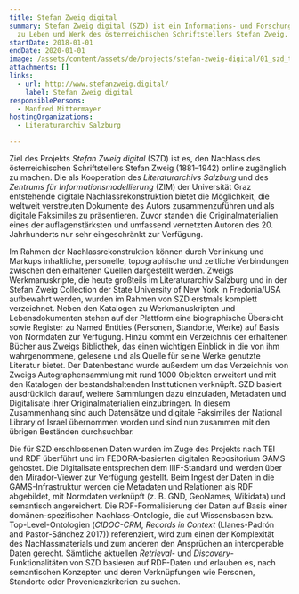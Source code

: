 ```yaml
---
title: Stefan Zweig digital
summary: Stefan Zweig digital (SZD) ist ein Informations- und Forschungsportal
  zu Leben und Werk des österreichischen Schriftstellers Stefan Zweig.
startDate: 2018-01-01
endDate: 2020-01-01
image: /assets/content/assets/de/projects/stefan-zweig-digital/01_szd_titelgraphik.jpg
attachments: []
links:
  - url: http://www.stefanzweig.digital/
    label: Stefan Zweig digital
responsiblePersons:
  - Manfred Mittermayer
hostingOrganizations:
  - Literaturarchiv Salzburg

---
```

Ziel des Projekts _Stefan Zweig digital_ (SZD) ist es, den Nachlass des österreichischen Schriftstellers Stefan Zweig (1881–1942) online zugänglich zu machen. Die als Kooperation des _Literaturarchivs Salzburg_ und des _Zentrums für Informationsmodellierung_ (ZIM) der Universität Graz entstehende digitale Nachlassrekonstruktion bietet die Möglichkeit, die weltweit verstreuten Dokumente des Autors zusammenzuführen und als digitale Faksimiles zu präsentieren. Zuvor standen die Originalmaterialien eines der auflagenstärksten und umfassend vernetzten Autoren des 20. Jahrhunderts nur sehr eingeschränkt zur Verfügung.

Im Rahmen der Nachlassrekonstruktion können durch Verlinkung und Markups inhaltliche, personelle, topographische und zeitliche Verbindungen zwischen den erhaltenen Quellen dargestellt werden. Zweigs Werkmanuskripte, die heute großteils im Literaturarchiv Salzburg und in der Stefan Zweig Collection der State University of New York in Fredonia/USA aufbewahrt werden, wurden im Rahmen von SZD erstmals komplett verzeichnet. Neben den Katalogen zu Werkmanuskripten und Lebensdokumenten stehen auf der Plattform eine biographische Übersicht sowie Register zu Named Entities (Personen, Standorte, Werke) auf Basis von Normdaten zur Verfügung. Hinzu kommt ein Verzeichnis der erhaltenen Bücher aus Zweigs Bibliothek, das einen wichtigen Einblick in die von ihm wahrgenommene, gelesene und als Quelle für seine Werke genutzte Literatur bietet. Der Datenbestand wurde außerdem um das Verzeichnis von Zweigs Autographensammlung mit rund 1000 Objekten erweitert und mit den Katalogen der bestandshaltenden Institutionen verknüpft. SZD basiert ausdrücklich darauf, weitere Sammlungen dazu einzuladen, Metadaten und Digitalisate ihrer Originalmaterialien einzubringen. In diesem Zusammenhang sind auch Datensätze und digitale Faksimiles der National Library of Israel übernommen worden und sind nun zusammen mit den übrigen Beständen durchsuchbar.

Die für SZD erschlossenen Daten wurden im Zuge des Projekts nach TEI und RDF überführt und im FEDORA-basierten digitalen Repositorium GAMS gehostet. Die Digitalisate entsprechen dem IIIF-Standard und werden über den Mirador-Viewer zur Verfügung gestellt. Beim Ingest der Daten in die GAMS-Infrastruktur werden die Metadaten und Relationen als RDF abgebildet, mit Normdaten verknüpft (z. B. GND, GeoNames, Wikidata) und semantisch angereichert. Die RDF-Formalisierung der Daten auf Basis einer domänen-spezifischen Nachlass-Ontologie, die auf Wissensbasen bzw. Top-Level-Ontologien (_CIDOC-CRM_, _Records in Context_ (Llanes-Padrón and Pastor-Sánchez 2017)) referenziert, wird zum einen der Komplexität des Nachlassmaterials und zum anderen den Ansprüchen an interoperable Daten gerecht. Sämtliche aktuellen _Retrieval_\- und _Discovery_\-Funktionalitäten von SZD basieren auf RDF-Daten und erlauben es, nach semantischen Konzepten und deren Verknüpfungen wie Personen, Standorte oder Provenienzkriterien zu suchen.
